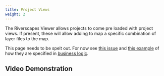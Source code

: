 ```yaml
---
title: Project Views
weight: 2
---
```


The Riverscapes Viewer allows projects to come pre loaded with project views. If present, these will allow adding to map a specific combination of layer files to the map.

This page needs to be spelt out. For now see [this issue](https://github.com/Riverscapes/RaveAddIn/issues/45) and [this example](https://github.com/Riverscapes/RiverscapesXML/blob/master/RaveBusinessLogic/VBET.xml#L117-L125) of how they are specified in [business logic](http://rave.riverscapes.net/business-logic.html).

## Video Demonstration

<Youtube embedId="mYm6a0ccjoQ"/>